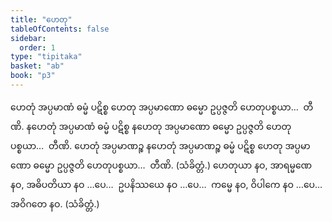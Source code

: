 ```yaml
---
title: "ဟေတု"
tableOfContents: false
sidebar:
  order: 1
type: "tipitaka"
basket: "ab"
book: "p3"
---
```



<DynamicBreadcrumb />

<Division number="371" book="p3" e="ch" v="39" p="279">

<Paragraph number="794" book="p3">
ဟေတုံ အပ္ပမာဏံ ဓမ္မံ ပဋိစ္စ ဟေတု အပ္ပမာဏော ဓမ္မော ဥပ္ပဇ္ဇတိ ဟေတုပစ္စယာ…  တီဏိ.
</Paragraph>

<Paragraph number="795" book="p3">
နဟေတုံ အပ္ပမာဏံ ဓမ္မံ ပဋိစ္စ နဟေတု အပ္ပမာဏော ဓမ္မော ဥပ္ပဇ္ဇတိ ဟေတုပစ္စယာ…  တီဏိ.
</Paragraph>

<Paragraph number="796" book="p3">
ဟေတုံ အပ္ပမာဏဉ္စ နဟေတုံ အပ္ပမာဏဉ္စ ဓမ္မံ ပဋိစ္စ ဟေတု အပ္ပမာဏော ဓမ္မော ဥပ္ပဇ္ဇတိ ဟေတုပစ္စယာ…  တီဏိ. (သံခိတ္တံ.)
</Paragraph>

</Division>
<Division number="372" book="p3" e="ch" v="39" p="280">

<Paragraph number="797" book="p3">
ဟေတုယာ နဝ, အာရမ္မဏေ နဝ, အဓိပတိယာ နဝ …ပေ…  ဥပနိဿယေ နဝ …ပေ…  ကမ္မေ နဝ, ဝိပါကေ နဝ …ပေ…  အဝိဂတေ နဝ. (သံခိတ္တံ.)
</Paragraph>
</Division>
